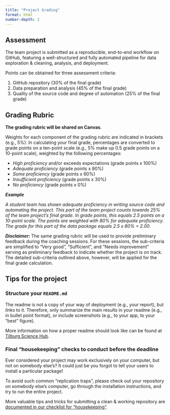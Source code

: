 ```yaml
---
title: "Project Grading"
format: html
number-depth: 2
---
```


## Assessment

The team project is submitted as a reproducible, end-to-end workflow on GitHub, featuring a well-structured and fully automated pipeline for data exploration & cleaning, analysis, and deployment.

Points can be obtained for three assessment criteria:

1. GitHub repository (30% of the final grade)
2. Data preparation and analysis (45% of the final grade)
3. Quality of the source code and degree of automation (25% of the final grade)

## Grading Rubric

__The grading rubric will be shared on Canvas__.

Weights for each component of the grading rubric are indicated in brackets (e.g., 5%). In calculating your final grade, percentages are converted to grade points on a ten-point scale (e.g., 5% make up 0.5 grade points on a 10-point scale), weighted by the following percentages:

* *High proficiency* and/or exceeds expectations (grade points x 100%)
* *Adequate proficiency* (grade points x 80%)
* *Some proficiency* (grade points x 60%)
* *Insufficient proficiency* (grade points x 30%)
* *No proficiency* (grade points x 0%)



::: {.callout-note}

***Example***

*A student team has shown adequate proficiency in writing source code and automating the project. This part of the team project counts towards 25% of the team project’s final grade. In grade points, this equals 2.5 points on a 10-point scale. The points are weighted with 80% for adequate proficiency. The grade for this part of the data package equals 2.5 x 80% = 2.00.*

:::


::: {.callout-note}

***Disclaimer:***
The same grading rubric will be used to provide preliminary feedback during the coaching sessions. For these sessions, the sub-criteria are simplified to "Very good", "Sufficient", and "Needs improvement" serving as preliminary feedback to indicate whether the project is on track. The detailed sub-criteria outlined above, however, will be applied for the final grade calculation.

:::

## Tips for the project

### Structure your `README.md`

The readme is not a copy of your way of deployment (e.g., your report), but *links* to it. Therefore, only summarize the main results in your readme (e.g., in bullet point format), or include screenshots (e.g., to your app, to your "best" figure).

More information on how a proper readme should look like can be found at [Tilburg Science Hub](https://tilburgsciencehub.com/write/readme).



### Final "housekeeping" checks to conduct before the deadline

Ever considered your project may work exclusively on your computer, but not on somebody else's? It could just be you forgot to tell your users to install a particular package!

To avoid such common "replication traps", please check out your repository on somebody else's computer, go through the installation instructions, and try to run the entire project.

More valuable tips and tricks for submitting a clean & working repository are [documented in our checklist for "housekeeping"](https://tilburgsciencehub.com/audit/workflow-checklist).
